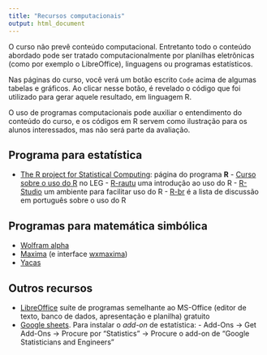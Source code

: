 ```yaml
---
title: "Recursos computacionais"
output: html_document
---
```


O curso não prevê conteúdo computacional. Entretanto todo o conteúdo
abordado pode ser tratado computacionalmente por planilhas eletrônicas
(como por exemplo o LibreOffice), linguagens ou programas estatísticos.

Nas páginas do curso, você verá um botão escrito `Code` acima de algumas
tabelas e gráficos. Ao clicar nesse botão, é revelado o código que foi
utilizado para gerar aquele resultado, em linguagem R.

O uso de programas computacionais pode auxiliar o entendimento do
conteúdo do curso, e os códigos em R servem como ilustração para os
alunos interessados, mas não será parte da avaliação.

## Programa para estatística

- [The R project for Statistical Computing](http://www.r-project.org):
  página do programa **R**
      - [Curso sobre o uso do R](sofware:material-r) no LEG
      - [R-rautu](http://git.leg.ufpr.br/fernandomayer/R-rautu) uma
        introdução ao uso do R
      - [R-Studio](http://www.rstudio.org) um ambiente para facilitar
        uso do R
      - [R-br](https://listas.inf.ufpr.br/cgi-bin/mailman/listinfo/r-br)
        é a lista de discussão em português sobre o uso do R

## Programas para matemática simbólica

- [Wolfram alpha](http://www.wolframalpha.com)
- [Maxima](http://maxima.sourceforge.net) (e interface
  [wxmaxima](http://andrejv.github.com/wxmaxima/))
- [Yacas](http://yacas.sourceforge.net)

## Outros recursos

- [LibreOffice](https://pt-br.libreoffice.org) suíte de programas
  semelhante ao MS-Office (editor de texto, banco de dados, apresentação
  e planilha) gratuito
- [Google sheets](https://www.google.com/sheets/about). Para instalar o
  *add-on* de estatística:
        - Add-Ons -> Get Add-Ons -> Procure por "Statistics" -> Procure
          o add-on de "Google Statisticians and Engineers"
